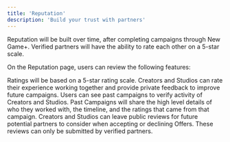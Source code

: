 ```yaml
---
title: 'Reputation'
description: 'Build your trust with partners'
---
```


Reputation will be built over time, after completing campaigns through New Game+. Verified partners will have the ability to rate each other on a 5-star scale.


On the Reputation page, users can review the following features:

<Tabs>
  <Tab title="Rating">
  Ratings will be based on a 5-star rating scale. Creators and Studios can rate their experience working together and provide private feedback to improve future campaigns.
  </Tab>
  <Tab title="Past Campaigns">
  Users can see past campaigns to verify activity of Creators and Studios. Past Campaigns will share the high level details of who they worked with, the timeline, and the ratings that came from that campaign.
  </Tab>
  <Tab title="Recent Reviews">
  Creators and Studios can leave public reviews for future potential partners to consider when accepting or declining Offers. These reviews can only be submitted by verified partners.
  </Tab>
</Tabs>